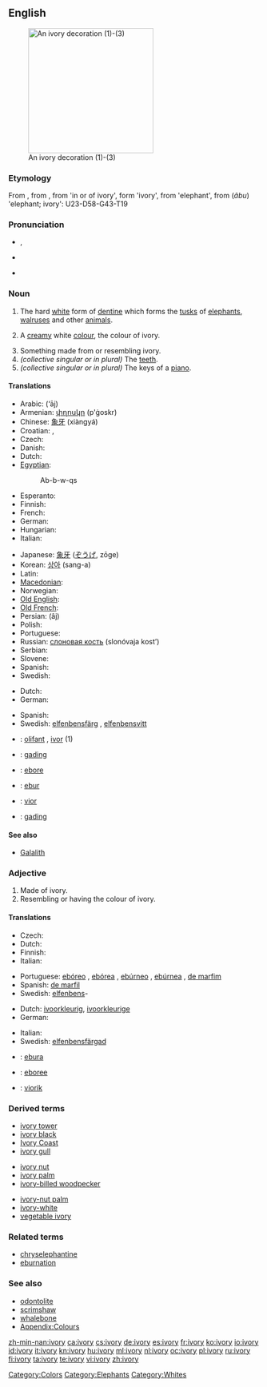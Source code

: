 {{wikipedia}}
==English==
[[Image:Ivory_decoration.jpg|thumb|right|250px|An ivory decoration (1)-(3)]]

===Etymology===
From {{etyl|xno}} {{term|ivorie|lang=xno}}, from {{etyl|ONF.}} {{term|ivurie|lang=fro}}, from {{etyl|la}} {{term|eboreus}} 'in or of ivory', form {{term|ebur}} 'ivory', from {{etyl|cop}} {{rfscript|Coptic}} {{term||tr=ebu|sc=Copt|lang=cop}} 'elephant', from {{etyl|egy}} {{term|ȝbw|alt=bw|sc=Egyp}} (''âbu'') 'elephant; ivory': <hiero>U23-D58-G43-T19</hiero>

===Pronunciation===
* {{IPA|/ˈaɪvəri/}}, {{SAMPA|/"aIv(@)ri/}}
* {{audio|En-us-ivory.ogg|Audio (US)}}

* {{hyphenation|i|vo|ry}}

===Noun===
{{en-noun|ivor|ies|-}}

# {{uncountable}} The hard [[white]] form of [[dentine]] which forms the [[tusk]]s of [[elephant]]s, [[walrus]]es and other [[animal]]s.
# A [[cream]]y white [[color|colour]], the colour of ivory.
#: {{color panel|FFFFF0}}
# Something made from or resembling ivory.
# ''(collective singular or in plural)'' The [[teeth]].
# ''(collective singular or in plural)'' The keys of a [[piano]].

====Translations====
{{trans-top|material}}
* Arabic: {{Arab|[[عاج]]}} (‘āj) {{m}}
* Armenian: [[փղոսկր]] (p'ġoskr)
* Chinese: [[象牙]] (xiàngyá)
* Croatian: {{t-|hr|slonovača|f|alt=slònovača}}, {{t-|hr|bjelokost|f|alt=bjȅlokōst}}
* Czech: {{t+|cs|slonovina|f}}
* Danish: {{t+|da|elfenben|n}}
* Dutch: {{t+|nl|ivoor|n}}
* [[Egyptian]]: {{tø|egy|ȝbw|alt=bw|sc=Egyp}}
*: <hiero>Ab-b-w-qs</hiero>
* Esperanto: {{t-|eo|eburo|xs=Esperanto}}
* Finnish: {{t+|fi|norsunluu}}
* French: {{t+|fr|ivoire|m}}
* German: {{t+|de|Elfenbein|n}}
* Hungarian: {{t+|hu|elefántcsont}}
* Italian: {{t+|it|avorio|m}}
{{trans-mid}}
* Japanese: [[象牙]] ([[ぞうげ]], zōge)
* Korean: [[상아]] (sang-a)
* Latin: {{t+|la|ebur|n}}
* [[Macedonian]]: {{t|mk|слонова коска|f|tr=slónova kóska}}
* Norwegian: {{t-|no|elfenben}}
* [[Old English]]: {{t-|ang|elpendban|n|alt=elpendbān|xs=Old English}}
* [[Old French]]: {{tø|fro|olifan|m}}
* Persian: {{fa-Arab|[[عاج]]}} (âj)
* Polish: {{t+|pl|kość słoniowa|f}}
* Portuguese: {{t+|pt|marfim|m}}
* Russian: [[слоновая кость]] (slonóvaja kost’) {{f}}
* Serbian: {{t-|sr|slonovača|f}}
* Slovene: {{t+|sl|slonovina|f}}
* Spanish: {{t+|es|marfil|m}}
* Swedish: {{t+|sv|elfenben|n}}
{{trans-bottom}}

{{trans-top|colour}}
* Dutch: {{t+|nl|ivoorkleur|f}}
* German: {{t+|de|Elfenbein|n}}
{{trans-mid}}
* Spanish: {{t+|es|ebúrneo}}
* Swedish: [[elfenbensfärg]] {{c}}, [[elfenbensvitt]] {{n}}
{{trans-bottom}}

{{checktrans}}
<!--Remove this section once all of the translations below have been moved into the tables above.-->
* {{ttbc|Breton}}: [[olifant]] {{m}}, [[ivor]] {{m}} (1)
* {{ttbc|Indonesian}}: [[gading]]
* {{ttbc|Interlingua}}: [[ebore]]
* {{ttbc|Latin}}: [[ebur]]
* {{ttbc|Volapük}}: [[vior]]
* {{ttbc|Malay}}: [[gading]]

====See also====
* [[Galalith]]

===Adjective===
{{en-adj|-}}

# Made of ivory.
# Resembling or having the colour of ivory.

====Translations====
{{trans-top|made of ivory}}
* Czech: {{t-|cs|slonovinový|m}}
* Dutch: {{t-|nl|ivoren}}
* Finnish: {{t+|fi|norsunluinen}}
* Italian: {{t+|it|eburneo}}
{{trans-mid}}
* Portuguese: [[ebóreo]] {{m}}, [[ebórea]] {{f}}, [[ebúrneo]] {{m}}, [[ebúrnea]] {{f}}, [[de marfim]]
* Spanish: [[de marfil]]
* Swedish: [[elfenben]]s-
{{trans-bottom}}

{{trans-top|having colour of ivory}}
* Dutch: [[ivoorkleurig]], [[ivoorkleurige]]
* German: {{t+|de|elfenbeinfarben}}
{{trans-mid}}
* Italian: {{t+|it|eburneo}}
* Swedish: [[elfenbensfärgad]]
{{trans-bottom}}

{{checktrans}}
<!--Remove this section once all of the translations below have been moved into the tables above.-->
* {{ttbc|Esperanto}}: [[ebura]]
* {{ttbc|Interlingua}}: [[eboree]]
* {{ttbc|Volapük}}: [[viorik]]

===Derived terms===
{{top3}}
* [[ivory tower]]
* [[ivory black]]
* [[Ivory Coast]]
* [[ivory gull]]
{{mid3}}
* [[ivory nut]]
* [[ivory palm]]
* [[ivory-billed woodpecker]]
{{mid3}}
* [[ivory-nut palm]]
* [[ivory-white]]
* [[vegetable ivory]]
{{bottom}}

===Related terms===
* [[chryselephantine]]
* [[eburnation]]

===See also===
* [[odontolite]]
* [[scrimshaw]]
* [[whalebone]]
* [[Appendix:Colours]]

[[Category:Colors]]
[[Category:Elephants]]
[[Category:Whites]]

[[zh-min-nan:ivory]]
[[ca:ivory]]
[[cs:ivory]]
[[de:ivory]]
[[es:ivory]]
[[fr:ivory]]
[[ko:ivory]]
[[io:ivory]]
[[id:ivory]]
[[it:ivory]]
[[kn:ivory]]
[[hu:ivory]]
[[ml:ivory]]
[[nl:ivory]]
[[oc:ivory]]
[[pl:ivory]]
[[ru:ivory]]
[[fi:ivory]]
[[ta:ivory]]
[[te:ivory]]
[[vi:ivory]]
[[zh:ivory]]
